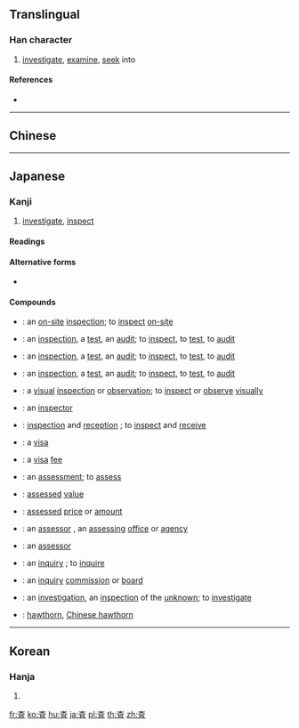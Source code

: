 {{also|查}}
==Translingual==

===Han character===
{{Han char|rn=75|rad=木|as=05|sn=9|four=|canj=DBM|ids=⿱木且}}

# [[investigate]], [[examine]], [[seek]] into

====References====
* {{Han ref|kx=0521.121|dkj=14643|hdz=21181.071|uh=67FB|ud=26619}}

----

==Chinese==
{{zh-see|查|v}}

----

==Japanese==

===Kanji===
{{ja-kanji|grade=5|rs=木05}}

# [[investigate]], [[inspect]]

====Readings====
{{ja-readings
|goon=[[しゃ]] (sha) {{non-joyo-reading}}, [[じゃ]] (ja) {{non-joyo-reading}}
|kanon=[[さ]] (sa)
}}

====Alternative forms====
* {{l|mul|查}} {{qualifier|not used in Japanese}}

====Compounds====
{{der-top|Compounds}}
* {{ja-r|査閲|さえつ}}: an [[on-site]] [[inspection]]; to [[inspect]] [[on-site]]
* {{ja-r|査検|さけん}}: an [[inspection]], a [[test]], an [[audit]]; to [[inspect]], to [[test]], to [[audit]]
* {{ja-r|査験|さけん}}: an [[inspection]], a [[test]], an [[audit]]; to [[inspect]], to [[test]], to [[audit]]
* {{ja-r|検査|けんさ}}: an [[inspection]], a [[test]], an [[audit]]; to [[inspect]], to [[test]], to [[audit]]
* {{ja-r|査察|ささつ}}: a [[visual]] [[inspection]] or [[observation]]; to [[inspect]] or [[observe]] [[visually]]
* {{ja-r|査察官|ささつかん}}: an [[inspector]]
* {{ja-r|査収|さしゅう}}: [[inspection]] and [[reception]] {{qualifier|as of a shipment of goods}}; to [[inspect]] and [[receive]]
* {{ja-r|査証|さしょう}}: a [[visa]] {{qualifier|literally, proof of inspection}}
* {{ja-r|査証料|さしょうりょう}}: a [[visa]] [[fee]]
* {{ja-r|査定|さてい}}: an [[assessment]]; to [[assess]]
* {{ja-r|査定価格|さてい かかく}}: [[assessed]] [[value]]
* {{ja-r|査定額|さていがく}}: [[assessed]] [[price]] or [[amount]]
* {{ja-r|査定期間|さてい きかん}}: an [[assessor]] {{qualifier|an organization}}, an [[assessing]] [[office]] or [[agency]]
* {{ja-r|査定者|さていしゃ}}: an [[assessor]] {{qualifier|a person}}
* {{ja-r|査問|さもん}}: an [[inquiry]] {{qualifier|emphasis on inspection or investigation}}; to [[inquire]]
* {{ja-r|査問委員会|さもん いいんかい}}: an [[inquiry]] [[commission]] or [[board]]
* {{ja-r|査覈|さかく}}: {{qualifier|rare, possibly obsolete}} an [[investigation]], an [[inspection]] of the [[unknown]]; to [[investigate]]
* {{ja-r|山査子|さんざし}}: [[hawthorn]], [[Chinese hawthorn]]
{{der-bottom}}

----

==Korean==

===Hanja===
{{ko-hanja|hangeul=사|eumhun=[[사실할]] 사 (''sasilhal sa'')|rv=sa|mr=sa|y=sa}}

# {{defn|lang=ko|sort=木05}}

[[fr:査]]
[[ko:査]]
[[hu:査]]
[[ja:査]]
[[pl:査]]
[[th:査]]
[[zh:査]]